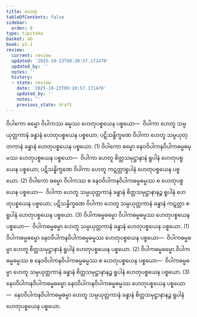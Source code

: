 ```yaml
---
title: ဟေတု
tableOfContents: false
sidebar:
  order: 8
type: tipitaka
basket: ab
book: p1-1
review:
  current: review
  updated: '2025-10-23T09:20:57.171470'
  updated_by: ''
  notes: ''
  history:
  - state: review
    date: '2025-10-23T09:20:57.171470'
    updated_by: ''
    notes: ''
    previous_state: draft
---
```



<ReviewStatus review={frontmatter.review} showDetails={true} />

<HypothesisAnnotation frontmatter={frontmatter} />

<DynamicBreadcrumb />

<Division number="90" book="p1-1" e="ch" v="36" p="363">

<Paragraph number="2273" book="p1-1">
ဝိပါကော ဓမ္မော ဝိပါကဿ ဓမ္မဿ ဟေတုပစ္စယေန ပစ္စယော—  ဝိပါကာ ဟေတူ သမ္ပယုတ္တကာနံ ခန္ဓာနံ ဟေတုပစ္စယေန ပစ္စယော; ပဋိသန္ဓိက္ခဏေ ဝိပါကာ ဟေတူ သမ္ပယုတ္တကာနံ ခန္ဓာနံ ဟေတုပစ္စယေန ပစ္စယော. (1)
</Paragraph>

<Paragraph number="2274" book="p1-1">
ဝိပါကော ဓမ္မော နေဝဝိပါကနဝိပါကဓမ္မဓမ္မဿ ဟေတုပစ္စယေန ပစ္စယော—  ဝိပါကာ ဟေတူ စိတ္တသမုဋ္ဌာနာနံ ရူပါနံ ဟေတုပစ္စယေန ပစ္စယော; ပဋိသန္ဓိက္ခဏေ ဝိပါကာ ဟေတူ ကဋတ္တာရူပါနံ ဟေတုပစ္စယေန ပစ္စယော. (2)
</Paragraph>

<Paragraph number="2275" book="p1-1">
ဝိပါကော ဓမ္မော ဝိပါကဿ စ နေဝဝိပါကနဝိပါကဓမ္မဓမ္မဿ စ ဟေတုပစ္စယေန ပစ္စယော—  ဝိပါကာ ဟေတူ သမ္ပယုတ္တကာနံ ခန္ဓာနံ စိတ္တသမုဋ္ဌာနာနဉ္စ ရူပါနံ ဟေတုပစ္စယေန ပစ္စယော; ပဋိသန္ဓိက္ခဏေ ဝိပါကာ ဟေတူ သမ္ပယုတ္တကာနံ ခန္ဓာနံ ကဋတ္တာ စ ရူပါနံ ဟေတုပစ္စယေန ပစ္စယော. (3)
</Paragraph>

</Division>
<Division number="91" book="p1-1" e="ch" v="36" p="332">

<Paragraph number="2276" book="p1-1">
ဝိပါကဓမ္မဓမ္မော ဝိပါကဓမ္မဓမ္မဿ ဟေတုပစ္စယေန ပစ္စယော—  ဝိပါကဓမ္မဓမ္မာ ဟေတူ သမ္ပယုတ္တကာနံ ခန္ဓာနံ ဟေတုပစ္စယေန ပစ္စယော. (1)
</Paragraph>

<Paragraph number="2277" book="p1-1">
ဝိပါကဓမ္မဓမ္မော နေဝဝိပါကနဝိပါကဓမ္မဓမ္မဿ ဟေတုပစ္စယေန ပစ္စယော—  ဝိပါကဓမ္မဓမ္မာ ဟေတူ စိတ္တသမုဋ္ဌာနာနံ ရူပါနံ ဟေတုပစ္စယေန ပစ္စယော. (2)
</Paragraph>

<Paragraph number="2278" book="p1-1">
ဝိပါကဓမ္မဓမ္မော ဝိပါကဓမ္မဓမ္မဿ စ နေဝဝိပါကနဝိပါကဓမ္မဓမ္မဿ စ ဟေတုပစ္စယေန ပစ္စယော—  ဝိပါကဓမ္မဓမ္မာ ဟေတူ သမ္ပယုတ္တကာနံ ခန္ဓာနံ စိတ္တသမုဋ္ဌာနာနဉ္စ ရူပါနံ ဟေတုပစ္စယေန ပစ္စယော. (3)
</Paragraph>

<Paragraph number="2279" book="p1-1">
နေဝဝိပါကနဝိပါကဓမ္မဓမ္မော နေဝဝိပါကနဝိပါကဓမ္မဓမ္မဿ ဟေတုပစ္စယေန ပစ္စယော—  နေဝဝိပါကနဝိပါကဓမ္မဓမ္မာ ဟေတူ သမ္ပယုတ္တကာနံ ခန္ဓာနံ စိတ္တသမုဋ္ဌာနာနဉ္စ ရူပါနံ ဟေတုပစ္စယေန ပစ္စယော.
</Paragraph>
</Division>